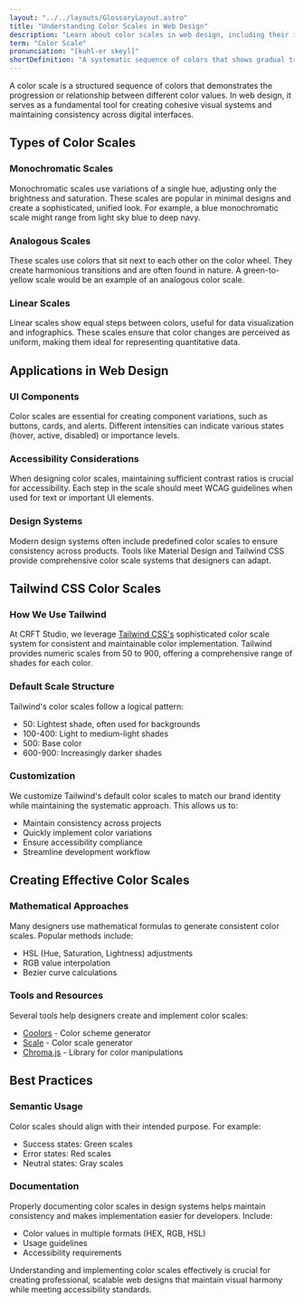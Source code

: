 ```yaml
---
layout: "../../layouts/GlossaryLayout.astro"
title: "Understanding Color Scales in Web Design"
description: "Learn about color scales in web design, including their importance in creating harmonious designs, types of color scales, and best practices for implementation."
term: "Color Scale"
pronunciation: "[kuhl-er skeyl]"
shortDefinition: "A systematic sequence of colors that shows gradual transitions between hues, saturation, or brightness levels to create visual harmony and hierarchy."
---
```


A color scale is a structured sequence of colors that demonstrates the progression or relationship between different color values. In web design, it serves as a fundamental tool for creating cohesive visual systems and maintaining consistency across digital interfaces.

## Types of Color Scales

### Monochromatic Scales
Monochromatic scales use variations of a single hue, adjusting only the brightness and saturation. These scales are popular in minimal designs and create a sophisticated, unified look. For example, a blue monochromatic scale might range from light sky blue to deep navy.

### Analogous Scales
These scales use colors that sit next to each other on the color wheel. They create harmonious transitions and are often found in nature. A green-to-yellow scale would be an example of an analogous color scale.

### Linear Scales
Linear scales show equal steps between colors, useful for data visualization and infographics. These scales ensure that color changes are perceived as uniform, making them ideal for representing quantitative data.

## Applications in Web Design

### UI Components
Color scales are essential for creating component variations, such as buttons, cards, and alerts. Different intensities can indicate various states (hover, active, disabled) or importance levels.

### Accessibility Considerations
When designing color scales, maintaining sufficient contrast ratios is crucial for accessibility. Each step in the scale should meet WCAG guidelines when used for text or important UI elements.

### Design Systems
Modern design systems often include predefined color scales to ensure consistency across products. Tools like Material Design and Tailwind CSS provide comprehensive color scale systems that designers can adapt.

## Tailwind CSS Color Scales

### How We Use Tailwind
At CRFT Studio, we leverage [Tailwind CSS's](https://tailwindcss.com) sophisticated color scale system for consistent and maintainable color implementation. Tailwind provides numeric scales from 50 to 900, offering a comprehensive range of shades for each color.

### Default Scale Structure
Tailwind's color scales follow a logical pattern:
- 50: Lightest shade, often used for backgrounds
- 100-400: Light to medium-light shades
- 500: Base color
- 600-900: Increasingly darker shades

### Customization
We customize Tailwind's default color scales to match our brand identity while maintaining the systematic approach. This allows us to:
- Maintain consistency across projects
- Quickly implement color variations
- Ensure accessibility compliance
- Streamline development workflow

## Creating Effective Color Scales

### Mathematical Approaches
Many designers use mathematical formulas to generate consistent color scales. Popular methods include:
- HSL (Hue, Saturation, Lightness) adjustments
- RGB value interpolation
- Bezier curve calculations

### Tools and Resources
Several tools help designers create and implement color scales:
- [Coolors](https://coolors.co/) - Color scheme generator
- [Scale](https://hihayk.github.io/scale/) - Color scale generator
- [Chroma.js](https://gka.github.io/chroma.js/) - Library for color manipulations

## Best Practices

### Semantic Usage
Color scales should align with their intended purpose. For example:
- Success states: Green scales
- Error states: Red scales
- Neutral states: Gray scales

### Documentation
Properly documenting color scales in design systems helps maintain consistency and makes implementation easier for developers. Include:
- Color values in multiple formats (HEX, RGB, HSL)
- Usage guidelines
- Accessibility requirements

Understanding and implementing color scales effectively is crucial for creating professional, scalable web designs that maintain visual harmony while meeting accessibility standards.